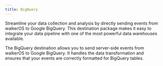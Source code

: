 ```yaml
---
title: BigQuery
---
```



<PackageLink
  github="packages/destinations/node/bigquery"
  npm="@elbwalker/destination-node-bigquery"
/>

Streamline your data collection and analysis by directly sending events from
walkerOS to Google BigQuery. This destination package makes it easy to integrate
your data pipeline with one of the most powerful data warehouses available.

The BigQuery destination allows you to send server-side events from walkerOS to
Google BigQuery. It handles the data transformation and ensures that your events
are correctly formatted for BigQuery tables.
